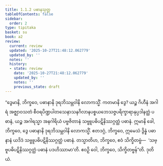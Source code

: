 ```yaml
---
title: 1.1.2 ပဓာနသုတ္တ
tableOfContents: false
sidebar:
  order: 2
type: tipitaka
basket: su
book: a2
review:
  current: review
  updated: '2025-10-27T21:48:12.062779'
  updated_by: ''
  notes: ''
  history:
  - state: review
    date: '2025-10-27T21:48:12.062779'
    updated_by: ''
    notes: ''
    previous_state: draft
---
```



<ReviewStatus review={frontmatter.review} showDetails={true} />

<HypothesisAnnotation frontmatter={frontmatter} />

<DynamicBreadcrumb />

<Division number="2" book="a2" e="ch" v="15" p="51">

<Paragraph number="7" book="a2">
“ဒွေမာနိ, ဘိက္ခဝေ, ပဓာနာနိ ဒုရဘိသမ္ဘဝါနိ လောကသ္မိံ. ကတမာနိ ဒွေ? ယဉ္စ ဂိဟီနံ အဂါရံ အဇ္ဈာဝသတံ စီဝရပိဏ္ဍပါတသေနာသနဂိလာနပစ္စယဘေသဇ္ဇပရိက္ခာရာနုပ္ပဒါနတ္ထံ ပဓာနံ, ယဉ္စ အဂါရသ္မာ အနဂါရိယံ ပဗ္ဗဇိတာနံ သဗ္ဗူပဓိပဋိနိဿဂ္ဂတ္ထံ ပဓာနံ. ဣမာနိ ခေါ, ဘိက္ခဝေ, ဒွေ ပဓာနာနိ ဒုရဘိသမ္ဘဝါနိ လောကသ္မိံ.
</Paragraph>

<Paragraph number="8" book="a2">
ဧတဒဂ္ဂံ, ဘိက္ခဝေ, ဣမေသံ ဒွိန္နံ ပဓာနာနံ ယဒိဒံ သဗ္ဗူပဓိပဋိနိဿဂ္ဂတ္ထံ ပဓာနံ. တသ္မာတိဟ, ဘိက္ခဝေ, ဧဝံ သိက္ခိတဗ္ဗံ—  ‘သဗ္ဗူပဓိပဋိနိဿဂ္ဂတ္ထံ ပဓာနံ ပဒဟိဿာမာ’တိ. ဧဝဉှိ ဝေါ, ဘိက္ခဝေ, သိက္ခိတဗ္ဗန်”တိ.

</Paragraph>
</Division>

<Paragraph number="9" type="center" book="a2">
ဒုတိယံ.
</Paragraph>